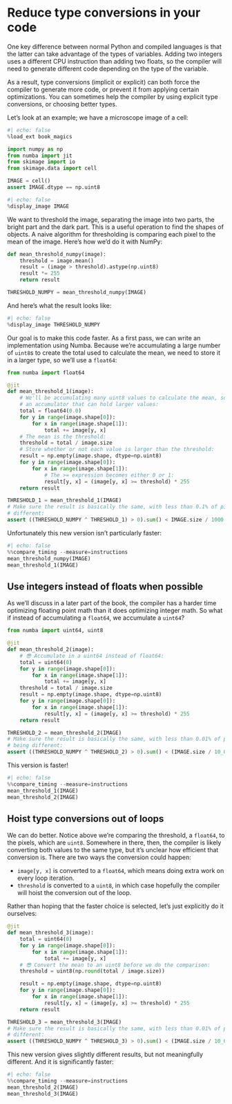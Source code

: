 # Reduce type conversions in your code

One key difference between normal Python and compiled languages is that the latter can take advantage of the types of variables.
Adding two integers uses a different CPU instruction than adding two floats, so the compiler will need to generate different code depending on the type of the variable.

As a result, type conversions (implicit or explicit) can both force the compiler to generate more code, or prevent it from applying certain optimizations.
You can sometimes help the compiler by using explicit type conversions, or choosing better types.

Let's look at an example; we have a microscope image of a cell:

```python
#| echo: false
%load_ext book_magics
```
```python
import numpy as np
from numba import jit
from skimage import io
from skimage.data import cell

IMAGE = cell()
assert IMAGE.dtype == np.uint8
```

```python
#| echo: false
%display_image IMAGE
```

We want to threshold the image, separating the image into two parts, the bright part and the dark part.
This is a useful operation to find the shapes of objects.
A naive algorithm for thresholding is comparing each pixel to the mean of the image.
Here's how we'd do it with NumPy:

```python
def mean_threshold_numpy(image):
    threshold = image.mean()
    result = (image > threshold).astype(np.uint8)
    result *= 255
    return result

THRESHOLD_NUMPY = mean_threshold_numpy(IMAGE)
```

And here's what the result looks like:

```python
#| echo: false
%display_image THRESHOLD_NUMPY
```

Our goal is to make this code faster.
As a first pass, we can write an implementation using Numba.
Because we're accumulating a large number of `uint8`s to create the total used to calculate the mean, we need to store it in a larger type, so we'll use a `float64`:

```python
from numba import float64

@jit
def mean_threshold_1(image):
    # We'll be accumulating many uint8 values to calculate the mean, so we need
    # an accumulator that can hold larger values:
    total = float64(0.0)
    for y in range(image.shape[0]):
        for x in range(image.shape[1]):
            total += image[y, x]
    # The mean is the threshold:
    threshold = total / image.size
    # Store whether or not each value is larger than the threshold:
    result = np.empty(image.shape, dtype=np.uint8)
    for y in range(image.shape[0]):
        for x in range(image.shape[1]):
            # The >= expression becomes either 0 or 1:
            result[y, x] = (image[y, x] >= threshold) * 255
    return result

THRESHOLD_1 = mean_threshold_1(IMAGE)
# Make sure the result is basically the same, with less than 0.1% of pixels being
# different:
assert ((THRESHOLD_NUMPY ^ THRESHOLD_1) > 0).sum() < IMAGE.size / 1000
```

Unfortunately this new version isn't particularly faster:

```python
#| echo: false
%%compare_timing --measure=instructions
mean_threshold_numpy(IMAGE)
mean_threshold_1(IMAGE)
```

## Use integers instead of floats when possible

As we'll discuss in a later part of the book, the compiler has a harder time optimizing floating point math than it does optimizing integer math.
So what if instead of accumulating a `float64`, we accumulate a `uint64`?

```python
from numba import uint64, uint8

@jit
def mean_threshold_2(image):
    # 😎 Accumulate in a uint64 instead of float64:
    total = uint64(0)
    for y in range(image.shape[0]):
        for x in range(image.shape[1]):
            total += image[y, x]
    threshold = total / image.size
    result = np.empty(image.shape, dtype=np.uint8)
    for y in range(image.shape[0]):
        for x in range(image.shape[1]):
            result[y, x] = (image[y, x] >= threshold) * 255
    return result

THRESHOLD_2 = mean_threshold_2(IMAGE)
# Make sure the result is basically the same, with less than 0.01% of pixels
# being different:
assert ((THRESHOLD_NUMPY ^ THRESHOLD_2) > 0).sum() < (IMAGE.size / 10_000)
```

This version is faster!

```python
#| echo: false
%%compare_timing --measure=instructions
mean_threshold_1(IMAGE)
mean_threshold_2(IMAGE)
```

## Hoist type conversions out of loops

We can do better.
Notice above we're comparing the threshold, a `float64`, to the pixels, which are `uint8`.
Somewhere in there, then, the compiler is likely converting both values to the same type, but it's unclear how efficient that conversion is.
There are two ways the conversion could happen:

* `image[y, x]` is converted to a `float64`, which means doing extra work on every loop iteration.
* `threshold` is converted to a `uint8`, in which case hopefully the compiler will hoist the conversion out of the loop.

Rather than hoping that the faster choice is selected, let's just explicitly do it ourselves:

```python
@jit
def mean_threshold_3(image):
    total = uint64(0)
    for y in range(image.shape[0]):
        for x in range(image.shape[1]):
            total += image[y, x]
    # 😎 Convert the mean to an uint8 before we do the comparison:
    threshold = uint8(np.round(total / image.size))

    result = np.empty(image.shape, dtype=np.uint8)
    for y in range(image.shape[0]):
        for x in range(image.shape[1]):
            result[y, x] = (image[y, x] >= threshold) * 255
    return result

THRESHOLD_3 = mean_threshold_3(IMAGE)
# Make sure the result is basically the same, with less than 0.01% of pixels being
# different:
assert ((THRESHOLD_NUMPY ^ THRESHOLD_3) > 0).sum() < (IMAGE.size / 10_000)
```

This new version gives slightly different results, but not meaningfully different.
And it is significantly faster:

```python
#| echo: false
%%compare_timing --measure=instructions
mean_threshold_2(IMAGE)
mean_threshold_3(IMAGE)
```
